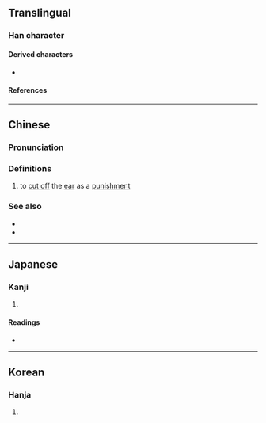 {{character info}}
==Translingual==

===Han character===
{{Han char|rn=18|rad=刀|as=06|sn=8|four=12400|canj=SJLN|ids=⿰耳刂}}

====Derived characters====
* {{l|mul|[[𠗜]]}}

====References====
{{Han ref|kx=0139.010|dkj=01960|dj=0315.090|hdz=10332.140|uh=5235}}

----

==Chinese==
{{zh-forms}}

===Pronunciation===
{{zh-pron
|m=èr
|c=ji6
|mc=y
|oc=y
|cat=v
}}

===Definitions===
{{zh-hanzi}}

# {{lb|zh|historical}} to [[cut off]] the [[ear]] as a [[punishment]]

===See also===
* {{zh-l|馘}}
* {{zh-l|劓}}

{{zh-cat|Amputation}}

----

==Japanese==

===Kanji===
{{ja-kanji|grade=|rs=刀06}}

# {{rfdef|ja|sort=刀06}}

====Readings====
* {{ja-readings|on=じ,に,げい|kun=みみきり}}

----

==Korean==

===Hanja===
{{ko-hanja|이}}

# {{rfdef|ko|sort=刀06}}